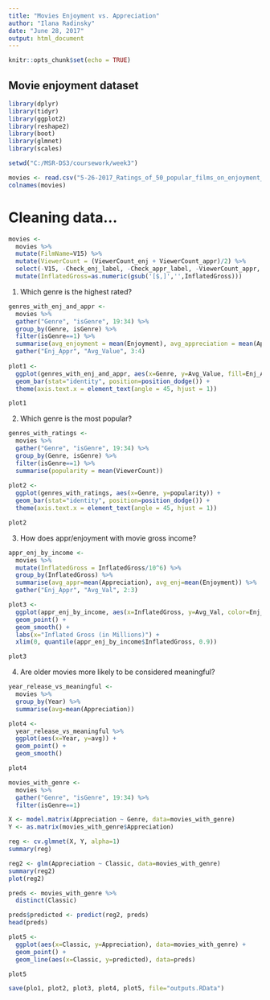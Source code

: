 ---
title: "Movies Enjoyment vs. Appreciation"
author: "Ilana Radinsky"
date: "June 28, 2017"
output: html_document
---

```{r setup, include=FALSE}
knitr::opts_chunk$set(echo = TRUE)
```

## Movie enjoyment dataset

```{r, echo = FALSE}
library(dplyr)
library(tidyr)
library(ggplot2)
library(reshape2)
library(boot)
library(glmnet)
library(scales)

setwd("C:/MSR-DS3/coursework/week3")

movies <- read.csv("5-26-2017_Ratings_of_50_popular_films_on_enjoyment_versus_appreciation_(and_more).csv")
colnames(movies)
```

# Cleaning data...

```{r}
movies <-
  movies %>%
  mutate(FilmName=V15) %>%
  mutate(ViewerCount = (ViewerCount_enj + ViewerCount_appr)/2) %>%
  select(-V15, -Check_enj_label, -Check_appr_label, -ViewerCount_appr, -ViewerCount_enj) %>%
  mutate(InflatedGross=as.numeric(gsub('[$,]','',InflatedGross)))
```

1. Which genre is the highest rated?

```{r}
genres_with_enj_and_appr <-
  movies %>%
  gather("Genre", "isGenre", 19:34) %>%
  group_by(Genre, isGenre) %>%
  filter(isGenre==1) %>%
  summarise(avg_enjoyment = mean(Enjoyment), avg_appreciation = mean(Appreciation)) %>%
  gather("Enj_Appr", "Avg_Value", 3:4) 
  
plot1 <- 
  ggplot(genres_with_enj_and_appr, aes(x=Genre, y=Avg_Value, fill=Enj_Appr)) +
  geom_bar(stat="identity", position=position_dodge()) +
  theme(axis.text.x = element_text(angle = 45, hjust = 1))

plot1
```

2. Which genre is the most popular?

```{r}
genres_with_ratings <-
  movies %>%
  gather("Genre", "isGenre", 19:34) %>%
  group_by(Genre, isGenre) %>%
  filter(isGenre==1) %>%
  summarise(popularity = mean(ViewerCount)) 
 
plot2 <-
  ggplot(genres_with_ratings, aes(x=Genre, y=popularity)) +
  geom_bar(stat="identity", position=position_dodge()) +
  theme(axis.text.x = element_text(angle = 45, hjust = 1))

plot2
```

3. How does appr/enjoyment with movie gross income?

```{r}
appr_enj_by_income <-
  movies %>%
  mutate(InflatedGross = InflatedGross/10^6) %>%
  group_by(InflatedGross) %>%
  summarise(avg_appr=mean(Appreciation), avg_enj=mean(Enjoyment)) %>%
  gather("Enj_Appr", "Avg_Val", 2:3)

plot3 <-
  ggplot(appr_enj_by_income, aes(x=InflatedGross, y=Avg_Val, color=Enj_Appr)) +
  geom_point() +
  geom_smooth() +
  labs(x="Inflated Gross (in Millions)") +
  xlim(0, quantile(appr_enj_by_income$InflatedGross, 0.9))

plot3
```

4. Are older movies more likely to be considered meaningful?

```{r}
year_release_vs_meaningful <-
  movies %>%
  group_by(Year) %>%
  summarise(avg=mean(Appreciation))

plot4 <-
  year_release_vs_meaningful %>%
  ggplot(aes(x=Year, y=avg)) +
  geom_point() +
  geom_smooth()

plot4
```

```{r}
movies_with_genre <-
  movies %>%
  gather("Genre", "isGenre", 19:34) %>%
  filter(isGenre==1)

X <- model.matrix(Appreciation ~ Genre, data=movies_with_genre)
Y <- as.matrix(movies_with_genre$Appreciation)

reg <- cv.glmnet(X, Y, alpha=1)
summary(reg)

reg2 <- glm(Appreciation ~ Classic, data=movies_with_genre)
summary(reg2)
plot(reg2)

preds <- movies_with_genre %>%
  distinct(Classic)

preds$predicted <- predict(reg2, preds)
head(preds)
```




```{r}
plot5 <-
  ggplot(aes(x=Classic, y=Appreciation), data=movies_with_genre) +
  geom_point() +
  geom_line(aes(x=Classic, y=predicted), data=preds)

plot5
```

```{r}
save(plo1, plot2, plot3, plot4, plot5, file="outputs.RData")
```




































